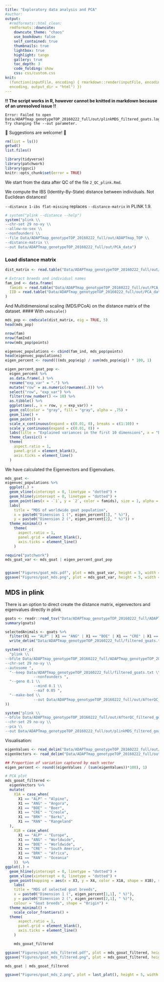```yaml
---
title: "Exploratory data analysis and PCA"
#author:
output:
  #rmdformats::html_clean:
  rmdformats::downcute:
    downcute_theme: "chaos"
    use_bookdown: false
    self_contained: true
    thumbnails: true
    lightbox: true
    highlight: tango
    gallery: true
    toc_depth: 3
    code_folding: show
    css: css/custom.css
knit:
  (function(inputFile, encoding) { rmarkdown::render(inputFile, encoding =
  encoding, output_dir = "html") })
---
```


**!! The script works in R, however cannot be knitted in markdown because of an unresolved issue !!**
```
Error: Failed to open Data/ADAPTmap_genotypeTOP_20160222_full/out/plinkMDS_filtered_goats.log.  Try changing the --out parameter.
```

🌟 Suggestions are welcome! 🌟

```r
rm(list = ls())
getwd()
list.files()
```
```r
library(tidyverse)
library(patchwork)
library(ggsci)
knitr::opts_chunk$set(error = TRUE)
```
We start from the data after QC of the file `2_QC_plink.Rmd`.

We compute the IBS (Identity-By-State) distance between individuals.
Not Euclidean distances!

`--distance 1-ibs flat-missing` replaces `--distance-matrix` in PLINK 1.9.

```r
# system("plink --distance --help")
system("plink \\
--chr-set 29 no-xy \\
--allow-no-sex \\
--nonfounders \\
--file Data/ADAPTmap_genotypeTOP_20160222_full/out/ADAPTmap_TOP \\
--distance-matrix \\
--out Data/ADAPTmap_genotypeTOP_20160222_full/out/PCA_data")
```

### Load distance matrix

```r
dist_matrix <- read.table("Data/ADAPTmap_genotypeTOP_20160222_full/out/PCA_data.mdist", header = F)
```
```r
# Extract breeds and individual names
fam_ind <- data.frame(
  famids = read.table("Data/ADAPTmap_genotypeTOP_20160222_full/out/PCA_data.mdist.id")[, 1],
  IID = read.table("Data/ADAPTmap_genotypeTOP_20160222_full/out/PCA_data.mdist.id")[, 2]
)
```

And Multidimensional scaling (MDS/PCoA) on the distance matrix of the dataset.
#### With `cmdscale()`
```r
mds_pop <- cmdscale(dist_matrix, eig = TRUE, 5)
head(mds_pop)
```

```r
nrow(fam)
nrow(famInd)
nrow(mds_pop$points)

eigenvec_populations <- cbind(fam_ind, mds_pop$points)
head(eigenvec_populations)
eigen_percent <- round(((mds_pop$eig) / sum(mds_pop$eig)) * 100, 1)

eigen_percent_goat_pop <-
  eigen_percent %>%
  as.data.frame(.) %>%
  rename("exp_var" = ".") %>%
  mutate("row" = as.numeric(rownames(.))) %>%
  select("row", "exp_var") %>%
  filter(row_number() <= 10) %>%
  as.tibble() %>%
  ggplot(aes(., x = row, y = exp_var)) +
  geom_col(color = "gray", fill = "gray", alpha = .75) +
  geom_line() +
  geom_point() +
  scale_x_continuous(expand = c(0.01, 0), breaks = c(1:10)) +
  scale_y_continuous(expand = c(0.01, 0)) +
  labs(title = "Explained variances in the first 10 dimensions", x = "Dimensions", y = "Explained variance (%)") +
  theme_classic() +
  theme(
    aspect.ratio = 1,
    panel.grid = element_blank(),
    axis.ticks = element_line()
  )
```
We have calculated the Eigenvectors and Eigenvalues.

```r

mds_goat <-
eigenvec_populations %>%
  ggplot(.) +
  geom_vline(xintercept = 0, linetype = "dotted") +
  geom_hline(yintercept = 0, linetype = "dotted") +
  geom_point(aes(x = -`1`, y = `2`, color = famids), size = 1, alpha = .8, show.legend = FALSE) +
  labs(
    title = "MDS of worldwide goat population",
    x = paste0("Dimension 1 (", eigen_percent[1], " %)"),
    y = paste0("Dimension 2 (", eigen_percent[2], " %)")) +
  theme_minimal() +
    theme(
      aspect.ratio = 1,
      panel.grid = element_blank(),
      axis.ticks = element_line()
    )

require("patchwork")
mds_goat_var <- mds_goat | eigen_percent_goat_pop


ggsave("Figures/goat_mds.pdf", plot = mds_goat_var, height = 5, width = 9, dpi = 600, device = grDevices::cairo_pdf)
ggsave("Figures/goat_mds.png", plot = mds_goat_var, height = 5, width = 9, dpi = 96)

```

## MDS in plink
There is an option to direct create the distance matrix, eigenvectors and eigenvalues directly in plink
```r
goats <- readr::read_tsv("Data/ADAPTmap_genotypeTOP_20160222_full/ADAPTmap_genotypeTOP_20160222_full.fam", col_names = F)
summary(goats)

selectedAnimals <- goats %>%
  filter(X1 == "ALP" | X1 == "ANG" | X1 == "BOE" | X1 == "CRE" | X1 == "BRK" | X1 == "RAN") %>%
  write_delim("Data/ADAPTmap_genotypeTOP_20160222_full/filtered_goats.txt", col_names = F)
```

```r
system(str_c(
  "plink \\
--bfile Data/ADAPTmap_genotypeTOP_20160222_full/ADAPTmap_genotypeTOP_20160222_full \\
--chr-set 29 no-xy \\
--autosome ",
  "--keep Data/ADAPTmap_genotypeTOP_20160222_full/filtered_goats.txt \\
             --nonfounders ",
  "--geno 0.1 \\
             --mind 0.1 \\
             --maf 0.05 ",
  "--make-bed \\
             --out Data/ADAPTmap_genotypeTOP_20160222_full/out/AfterQC_filtered_goats"
))
```

```r
system("plink \\
--bfile Data/ADAPTmap_genotypeTOP_20160222_full/out/AfterQC_filtered_goats \\
--chr-set 29 no-xy \\
--pca \\
--out Data/ADAPTmap_genotypeTOP_20160222_full/out/plinkMDS_filtered_goats")
```

Visualisation:
```r
eigenValues <- read_delim("Data/ADAPTmap_genotypeTOP_20160222_full/out/plinkMDS_filtered_goats.eigenval", delim = " ", col_names = F)
eigenVectors <- read_delim("Data/ADAPTmap_genotypeTOP_20160222_full/out/plinkMDS_filtered_goats.eigenvec", delim = " ", col_names = F)

## Proportion of variation captured by each vector
eigen_percent <- round((eigenValues / (sum(eigenValues))*100), 1)

# PCA plot
mds_gooat_filtered <-
  eigenVectors %>%
  mutate(
    X1A = case_when(
      X1 == "ALP" ~ "Alpine",
      X1 == "ANG" ~ "Angora",
      X1 == "BOE" ~ "Boer",
      X1 == "CRE" ~ "Creole",
      X1 == "BRK" ~ "Barki",
      X1 == "RAN" ~ "Rangeland"
  ),
    X1B = case_when(
      X1 == "ALP" ~ "Europe",
      X1 == "ANG" ~ "Worldwide",
      X1 == "BOE" ~ "Worldwide",
      X1 == "CRE" ~ "South America",
      X1 == "BRK" ~ "Africa",
      X1 == "RAN" ~ "Oceania"
    ))  %>%
ggplot(.) +
  geom_hline(yintercept = 0, linetype = "dotted") +
  geom_vline(xintercept = 0, linetype = "dotted") +
  geom_point(mapping = aes(x = X3, y = X4, color = X1A, shape = X1B), size = 2, alpha = .8, show.legend = TRUE ) +
    labs(
    title = "MDS of selected goat breeds",
    x = paste0("Dimension 1 (", eigen_percent[1,1], " %)"),
    y = paste0("Dimension 2 (", eigen_percent[2,1], " %)"),
    colour = "Goat breeds", shape = "Origin") +
  theme_minimal() +
    scale_color_frontiers() +
  theme(
      aspect.ratio = 1,
      panel.grid = element_blank(),
      axis.ticks = element_line()
    )

    mds_gooat_filtered

ggsave("Figures/goat_mds_filtered.pdf", plot = mds_gooat_filtered, height = 5, width = 6, dpi = 600, device = grDevices::cairo_pdf)
ggsave("Figures/goat_mds_filtered.png", plot = mds_gooat_filtered, height = 5, width = 6, dpi = 96)

```

```r
mds_goat | mds_gooat_filtered

ggsave("Figures/goat_mds_2.png", plot = last_plot(), height = 5, width = 11, dpi = 120)
```
